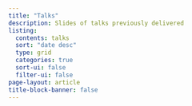 ```yaml
---
title: "Talks"
description: Slides of talks previously delivered
listing:
  contents: talks
  sort: "date desc"
  type: grid
  categories: true
  sort-ui: false
  filter-ui: false
page-layout: article
title-block-banner: false
---
```

